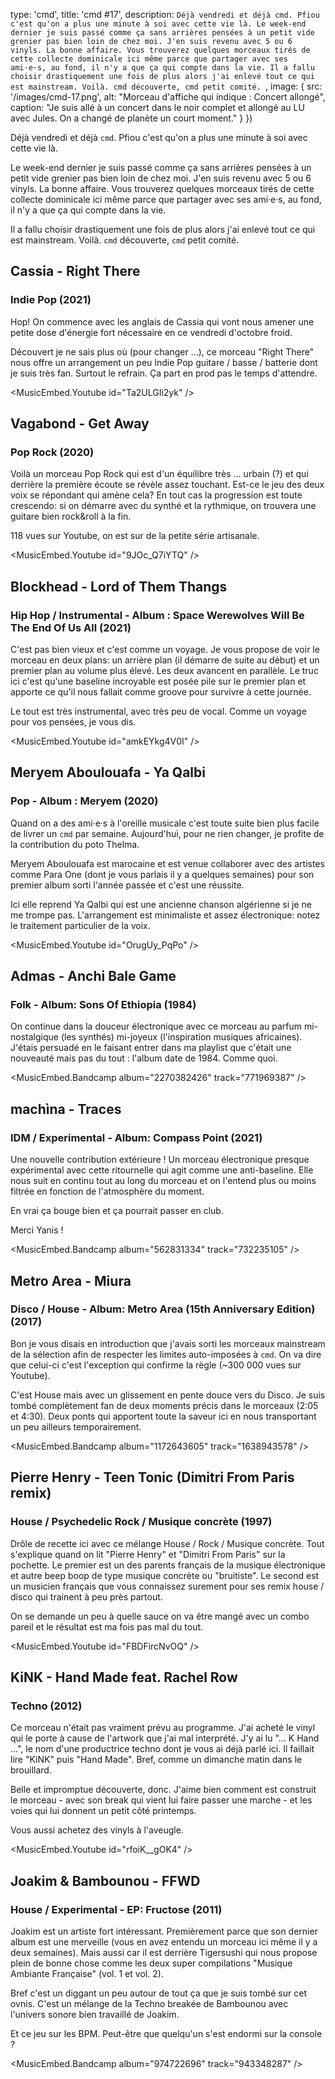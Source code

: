 

  type: 'cmd',
  title: 'cmd #17',
  description: `Déjà vendredi et déjà cmd. Pfiou c'est qu'on a plus une minute à soi avec
cette vie là.
Le week-end dernier je suis passé comme ça sans arrières pensées à un petit vide
grenier pas bien loin de chez moi. J'en suis revenu avec 5 ou 6 vinyls. La bonne
affaire. Vous trouverez quelques morceaux tirés de cette collecte dominicale ici
même parce que partager avec ses ami·e·s, au fond, il n'y a que ça qui compte dans
la vie.
Il a fallu choisir drastiquement une fois de plus alors j'ai enlevé tout ce qui
est mainstream. Voilà. cmd découverte, cmd petit comité.
`,
  image: {
    src: '/images/cmd-17.png',
    alt: "Morceau d'affiche qui indique : Concert allongé",
    caption: "Je suis allé à un concert dans le noir complet et allongé au LU avec Jules. On a changé de planète un court moment."
  }
}) 

Déjà vendredi et déjà `cmd`. Pfiou c'est qu'on a plus une minute à soi avec
cette vie là.

Le week-end dernier je suis passé comme ça sans arrières pensées à un petit vide
grenier pas bien loin de chez moi. J'en suis revenu avec 5 ou 6 vinyls. La bonne
affaire. Vous trouverez quelques morceaux tirés de cette collecte dominicale ici
même parce que partager avec ses ami·e·s, au fond, il n'y a que ça qui compte dans
la vie.

Il a fallu choisir drastiquement une fois de plus alors j'ai enlevé tout ce qui
est mainstream. Voilà. `cmd` découverte, `cmd` petit comité.


## Cassia - Right There
### Indie Pop (2021) 

Hop! On commence avec les anglais de Cassia qui vont nous amener une petite dose
d'énergie fort nécessaire en ce vendredi d'octobre froid.

Découvert je ne sais plus où (pour changer ...), ce morceau "Right There" nous
offre un arrangement un peu Indie Pop guitare / basse / batterie dont je suis
très fan. Surtout le refrain. Ça part en prod pas le temps d'attendre.

<MusicEmbed.Youtube id="Ta2ULGIi2yk" />


## Vagabond - Get Away
### Pop Rock (2020)

Voilà un morceau Pop Rock qui est d'un équilibre très ... urbain (?) et qui
derrière la première écoute se révèle assez touchant. Est-ce le jeu des deux
voix se répondant qui amène cela? En tout cas la progression est toute
crescendo: si on démarre avec du synthé et la rythmique, on trouvera une guitare
bien rock&roll à la fin.

118 vues sur Youtube, on est sur de la petite série artisanale.

<MusicEmbed.Youtube id="9JOc_Q7iYTQ" />


## Blockhead - Lord of Them Thangs
### Hip Hop / Instrumental - Album : Space Werewolves Will Be The End Of Us All (2021)

C'est pas bien vieux et c'est comme un voyage. Je vous propose de voir le
morceau en deux plans: un arrière plan (il démarre de suite au début) et un
premier plan au volume plus élevé. Les deux avancent en parallèle. Le truc ici
c'est qu'une baseline incroyable est posée pile sur le premier plan et apporte
ce qu'il nous fallait comme groove pour survivre à cette journée.

Le tout est très instrumental, avec très peu de vocal. Comme un voyage pour vos
pensées, je vous dis.

<MusicEmbed.Youtube id="amkEYkg4V0I" />


## Meryem Aboulouafa - Ya Qalbi
### Pop - Album : Meryem (2020)

Quand on a des ami·e·s à l'oreille musicale c'est toute suite bien plus facile
de livrer un `cmd` par semaine. Aujourd'hui, pour ne rien changer, je profite de
la contribution du poto Thelma.

Meryem Aboulouafa est marocaine et est venue collaborer avec des artistes comme
Para One (dont je vous parlais il y a quelques semaines) pour son premier album
sorti l'année passée et c'est une réussite.

Ici elle reprend Ya Qalbi qui est une ancienne chanson algérienne si je ne me
trompe pas. L'arrangement est minimaliste et assez électronique: notez le
traitement particulier de la voix.

<MusicEmbed.Youtube id="OrugUy_PqPo" />


## Admas - Anchi Bale Game
### Folk - Album: Sons Of Ethiopia (1984)

On continue dans la douceur électronique avec ce morceau au parfum
mi-nostalgique (les synthés) mi-joyeux (l'inspiration musiques africaines).
J'étais persuadé en le faisant entrer dans ma playlist que c'était une nouveauté
mais pas du tout : l'album date de 1984. Comme quoi. 

<MusicEmbed.Bandcamp album="2270382426" track="771969387" />


## machìna - Traces
### IDM / Experimental - Album: Compass Point (2021)

Une nouvelle contribution extérieure ! Un morceau électronique presque
expérimental avec cette ritournelle qui agit comme une anti-baseline. Elle nous
suit en continu tout au long du morceau et on l'entend plus ou moins filtrée en
fonction de l'atmosphère du moment.

En vrai ça bouge bien et ça pourrait passer en club. 

Merci Yanis !

<MusicEmbed.Bandcamp album="562831334" track="732235105" />


## Metro Area - Miura
### Disco / House - Album: Metro Area (15th Anniversary Edition) (2017)

Bon je vous disais en introduction que j'avais sorti les morceaux mainstream de
la sélection afin de respecter les limites auto-imposées à `cmd`. On va dire que
celui-ci c'est l'exception qui confirme la règle (~300 000 vues sur Youtube).

C'est House mais avec un glissement en pente douce vers du Disco. Je suis tombé
complètement fan de deux moments précis dans le morceaux (2:05 et 4:30). Deux
ponts qui apportent toute la saveur ici en nous transportant un peu ailleurs
temporairement.

<MusicEmbed.Bandcamp album="1172643605" track="1638943578" />


## Pierre Henry - Teen Tonic (Dimitri From Paris remix)
### House / Psychedelic Rock / Musique concrète (1997)

Drôle de recette ici avec ce mélange House / Rock / Musique concrète. Tout
s'explique quand on lit "Pierre Henry" et "Dimitri From Paris" sur la pochette.
Le premier est un des parents français de la musique électronique et autre beep
boop de type musique concrète ou "bruitiste". Le second est un musicien français
que vous connaissez surement pour ses remix house / disco qui trainent à peu
près partout.

On se demande un peu à quelle sauce on va être mangé avec un combo pareil et le
résultat est ma fois pas mal du tout.

<MusicEmbed.Youtube id="FBDFircNvOQ" />


## KiNK - Hand Made feat. Rachel Row
### Techno (2012)

Ce morceau n'était pas vraiment prévu au programme. J'ai acheté le vinyl qui le
porte à cause de l'artwork que j'ai mal interprété. J'y ai lu "... K Hand ...",
le nom d'une productrice techno dont je vous ai déjà parlé ici. Il faillait lire
"KiNK" puis "Hand Made". Bref, comme un dimanche matin dans le brouillard.

Belle et impromptue découverte, donc. J'aime bien comment est construit le
morceau - avec son break qui vient lui faire passer une marche - et les voies
qui lui donnent un petit côté printemps.

Vous aussi achetez des vinyls à l'aveugle.

<MusicEmbed.Youtube id="rfoiK__gOK4" />


## Joakim & Bambounou - FFWD
### House / Experimental - EP: Fructose (2011)

Joakim est un artiste fort intéressant. Premièrement parce que son dernier album
est une merveille (vous en avez entendu un morceau ici même il y a deux
semaines). Mais aussi car il est derrière Tigersushi qui nous propose plein de
bonne chose comme les deux super compilations "Musique Ambiante Française" (vol.
1 et vol. 2).

Bref c'est un diggant un peu autour de tout ça que je suis tombé sur cet ovnis.
C'est un mélange de la  Techno breakée de Bambounou avec l'univers sonore bien
travaillé de Joakim.

Et ce jeu sur les BPM. Peut-être que quelqu'un s'est endormi sur la console ?

<MusicEmbed.Bandcamp album="974722696" track="943348287" />


